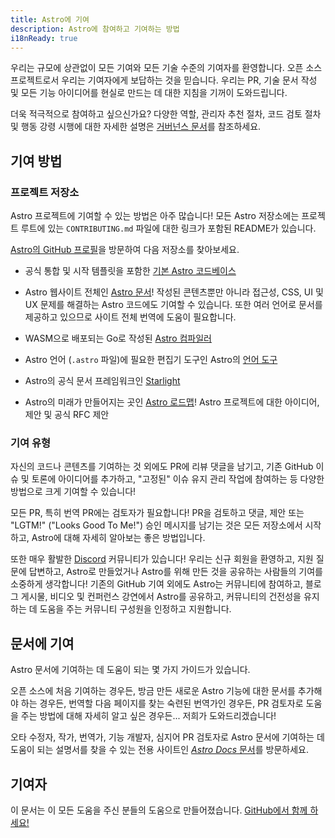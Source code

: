 ```yaml
---
title: Astro에 기여
description: Astro에 참여하고 기여하는 방법
i18nReady: true
---
```


우리는 규모에 상관없이 모든 기여와 모든 기술 수준의 기여자를 환영합니다. 오픈 소스 프로젝트로서 우리는 기여자에게 보답하는 것을 믿습니다. 우리는 PR, 기술 문서 작성 및 모든 기능 아이디어를 현실로 만드는 데 대한 지침을 기꺼이 도와드립니다.

더욱 적극적으로 참여하고 싶으신가요? 다양한 역할, 관리자 추천 절차, 코드 검토 절차 및 행동 강령 시행에 대한 자세한 설명은 [거버넌스 문서](https://github.com/withastro/.github/blob/main/GOVERNANCE.md)를 참조하세요.

## 기여 방법

### 프로젝트 저장소

Astro 프로젝트에 기여할 수 있는 방법은 아주 많습니다! 모든 Astro 저장소에는 프로젝트 루트에 있는 `CONTRIBUTING.md` 파일에 대한 링크가 포함된 README가 있습니다.

[Astro의 GitHub 프로필](https://github.com/withastro)을 방문하여 다음 저장소를 찾아보세요.

- 공식 통합 및 시작 템플릿을 포함한 [기본 Astro 코드베이스](https://github.com/withastro/astro)

- Astro 웹사이트 전체인 [Astro 문서](https://github.com/withastro/docs)! 작성된 콘텐츠뿐만 아니라 접근성, CSS, UI 및 UX 문제를 해결하는 Astro 코드에도 기여할 수 있습니다. 또한 여러 언어로 문서를 제공하고 있으므로 사이트 전체 번역에 도움이 필요합니다.

- WASM으로 배포되는 Go로 작성된 [Astro 컴파일러](https://github.com/withastro/compiler)

- Astro 언어 (`.astro` 파일)에 필요한 편집기 도구인 Astro의 [언어 도구](https://github.com/withastro/language-tools)

- Astro의 공식 문서 프레임워크인 [Starlight](https://github.com/withastro/starlight)

- Astro의 미래가 만들어지는 곳인 [Astro 로드맵](https://github.com/withastro/roadmap)! Astro 프로젝트에 대한 아이디어, 제안 및 공식 RFC 제안

### 기여 유형

자신의 코드나 콘텐츠를 기여하는 것 외에도 PR에 리뷰 댓글을 남기고, 기존 GitHub 이슈 및 토론에 아이디어를 추가하고, "고정된" 이슈 유지 관리 작업에 참여하는 등 다양한 방법으로 크게 기여할 수 있습니다!

모든 PR, 특히 번역 PR에는 검토자가 필요합니다! PR을 검토하고 댓글, 제안 또는 "LGTM!" ("Looks Good To Me!") 승인 메시지를 남기는 것은 모든 저장소에서 시작하고, Astro에 대해 자세히 알아보는 좋은 방법입니다.

또한 매우 활발한 [Discord](https://astro.build/chat) 커뮤니티가 있습니다! 우리는 신규 회원을 환영하고, 지원 질문에 답변하고, Astro로 만들었거나 Astro를 위해 만든 것을 공유하는 사람들의 기여를 소중하게 생각합니다! 기존의 GitHub 기여 외에도 Astro는 커뮤니티에 참여하고, 블로그 게시물, 비디오 및 컨퍼런스 강연에서 Astro를 공유하고, 커뮤니티의 건전성을 유지하는 데 도움을 주는 커뮤니티 구성원을 인정하고 지원합니다.

## 문서에 기여

Astro 문서에 기여하는 데 도움이 되는 몇 가지 가이드가 있습니다.

오픈 소스에 처음 기여하는 경우든, 방금 만든 새로운 Astro 기능에 대한 문서를 추가해야 하는 경우든, 번역할 다음 페이지를 찾는 숙련된 번역가인 경우든, PR 검토자로 도움을 주는 방법에 대해 자세히 알고 싶은 경우든... 저희가 도와드리겠습니다!

오타 수정자, 작가, 번역가, 기능 개발자, 심지어 PR 검토자로 Astro 문서에 기여하는 데 도움이 되는 설명서를 찾을 수 있는 전용 사이트인 [*Astro Docs* 문서](https://contribute.docs.astro.build)를 방문하세요.

## 기여자

이 문서는 이 모든 도움을 주신 분들의 도움으로 만들어졌습니다. [GitHub에서 함께 하세요!](https://github.com/withastro/docs)

<ContributorList githubRepo="withastro/docs" />
